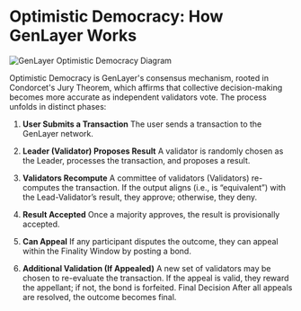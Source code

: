 # Optimistic Democracy: How GenLayer Works

<img src="/studio/diagram main.jpg" alt="GenLayer Optimistic Democracy Diagram" />

Optimistic Democracy is GenLayer's consensus mechanism, rooted in Condorcet's Jury Theorem, which affirms that collective decision-making becomes more accurate as independent validators vote. The process unfolds in distinct phases:

1. **User Submits a Transaction**
The user sends a transaction to the GenLayer network.

2. **Leader (Validator) Proposes Result**
A validator is randomly chosen as the Leader, processes the transaction, and proposes a result.

3. **Validators Recompute**
A committee of validators (Validators) re-computes the transaction. If the output aligns (i.e., is “equivalent”) with the Lead-Validator’s result, they approve; otherwise, they deny.

4. **Result Accepted**
Once a majority approves, the result is provisionally accepted.

5. **Can Appeal**
If any participant disputes the outcome, they can appeal within the Finality Window by posting a bond.

6. **Additional Validation (If Appealed)**
A new set of validators may be chosen to re-evaluate the transaction. If the appeal is valid, they reward the appellant; if not, the bond is forfeited.
Final Decision
After all appeals are resolved, the outcome becomes final.
